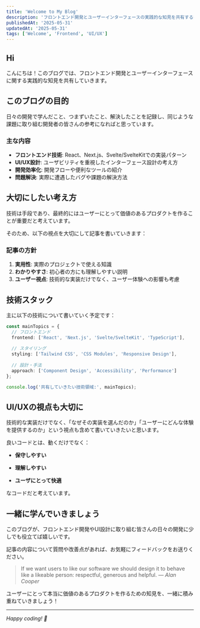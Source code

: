 ```yaml
---
title: 'Welcome to My Blog'
description: 'フロントエンド開発とユーザーインターフェースの実践的な知見を共有する技術ブログです。'
publishedAt: '2025-05-31'
updatedAt: '2025-05-31'
tags: ['Welcome', 'Frontend', 'UI/UX']
---
```


## Hi

こんにちは！このブログでは、フロントエンド開発とユーザーインターフェースに関する実践的な知見を共有していきます。

## このブログの目的

日々の開発で学んだこと、つまずいたこと、解決したことを記録し、同じような課題に取り組む開発者の皆さんの参考になればと思っています。

### 主な内容

- **フロントエンド技術**: React、Next.js、Svelte/SvelteKitでの実装パターン
- **UI/UX設計**: ユーザビリティを重視したインターフェース設計の考え方
- **開発効率化**: 開発フローや便利なツールの紹介
- **問題解決**: 実際に遭遇したバグや課題の解決方法

## 大切にしたい考え方

技術は手段であり、最終的にはユーザーにとって価値のあるプロダクトを作ることが重要だと考えています。

そのため、以下の視点を大切にして記事を書いていきます：

### 記事の方針

1. **実用性**: 実際のプロジェクトで使える知識
2. **わかりやすさ**: 初心者の方にも理解しやすい説明
3. **ユーザー視点**: 技術的な実装だけでなく、ユーザー体験への影響も考慮

## 技術スタック

主に以下の技術について書いていく予定です：

```typescript title="mainTopics.ts"
const mainTopics = {
  // フロントエンド
  frontend: ['React', 'Next.js', 'Svelte/SvelteKit', 'TypeScript'],
  
  // スタイリング
  styling: ['Tailwind CSS', 'CSS Modules', 'Responsive Design'],
  
  // 設計・手法
  approach: ['Component Design', 'Accessibility', 'Performance']
};

console.log('共有していきたい技術領域:', mainTopics);
```

## UI/UXの視点も大切に

技術的な実装だけでなく、「なぜその実装を選んだのか」「ユーザーにどんな体験を提供するのか」という視点も含めて書いていきたいと思います。

良いコードとは、動くだけでなく：

- **保守しやすい**

- **理解しやすい**  

- **ユーザにとって快適**

なコードだと考えています。

## 一緒に学んでいきましょう

このブログが、フロントエンド開発やUI設計に取り組む皆さんの日々の開発に少しでも役立てば嬉しいです。

記事の内容について質問や改善点があれば、お気軽にフィードバックをお送りください。

> If we want users to like our software we should design it to behave like a likeable person: 
> respectful, generous and helpful.
> *— Alan Cooper*

ユーザーにとって本当に価値のあるプロダクトを作るための知見を、一緒に積み重ねていきましょう！

---

*Happy coding! 🚀* 
